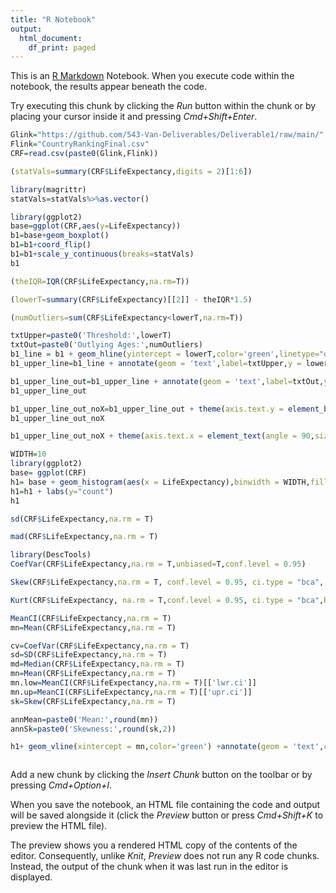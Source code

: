 ```yaml
---
title: "R Notebook"
output:
  html_document:
    df_print: paged
---
```


This is an [R Markdown](http://rmarkdown.rstudio.com) Notebook. When you execute code within the notebook, the results appear beneath the code. 

Try executing this chunk by clicking the *Run* button within the chunk or by placing your cursor inside it and pressing *Cmd+Shift+Enter*. 

```r
Glink="https://github.com/543-Van-Deliverables/Deliverable1/raw/main/"
Flink="CountryRankingFinal.csv"
CRF=read.csv(paste0(Glink,Flink))
```

```r
(statVals=summary(CRF$LifeExpectancy,digits = 2)[1:6])
```


```r
library(magrittr)
statVals=statVals%>%as.vector()

library(ggplot2)
base=ggplot(CRF,aes(y=LifeExpectancy))
b1=base+geom_boxplot()
b1=b1+coord_flip()
b1=b1+scale_y_continuous(breaks=statVals)
b1
```
```r
(theIQR=IQR(CRF$LifeExpectancy,na.rm=T))
```
```r
(lowerT=summary(CRF$LifeExpectancy)[[2]] - theIQR*1.5)
```
```r
(numOutliers=sum(CRF$LifeExpectancy<lowerT,na.rm=T))
```
```r
txtUpper=paste0('Threshold:',lowerT)
txtOut=paste0('Outlying Ages:',numOutliers)
b1_line = b1 + geom_hline(yintercept = lowerT,color='green',linetype="dotted",size=2) 
b1_upper_line=b1_line + annotate(geom = 'text',label=txtUpper,y = lowerT-1,x=0.2,angle=90)

b1_upper_line_out=b1_upper_line + annotate(geom = 'text',label=txtOut,y = lowerT-.05,x=-0.05,angle=0)
b1_upper_line_out
```
```r
b1_upper_line_out_noX=b1_upper_line_out + theme(axis.text.y = element_blank(), axis.ticks.y = element_blank(), axis.title.y = element_blank())
b1_upper_line_out_noX

b1_upper_line_out_noX + theme(axis.text.x = element_text(angle = 90,size = 8,vjust = 0.5))
```
```r
WIDTH=10
library(ggplot2)
base= ggplot(CRF)  
h1= base + geom_histogram(aes(x = LifeExpectancy),binwidth = WIDTH,fill='darkgreen') 
h1=h1 + labs(y="count")
h1
```
```r
sd(CRF$LifeExpectancy,na.rm = T)

mad(CRF$LifeExpectancy,na.rm = T)

library(DescTools)
CoefVar(CRF$LifeExpectancy,na.rm = T,unbiased=T,conf.level = 0.95)

Skew(CRF$LifeExpectancy,na.rm = T, conf.level = 0.95, ci.type = "bca", R=2500)

Kurt(CRF$LifeExpectancy, na.rm = T,conf.level = 0.95, ci.type = "bca",R=2500)

MeanCI(CRF$LifeExpectancy,na.rm = T)
mn=Mean(CRF$LifeExpectancy,na.rm = T)
```
```r
cv=CoefVar(CRF$LifeExpectancy,na.rm = T)
sd=SD(CRF$LifeExpectancy,na.rm = T)
md=Median(CRF$LifeExpectancy,na.rm = T)
mn=Mean(CRF$LifeExpectancy,na.rm = T)
mn.low=MeanCI(CRF$LifeExpectancy,na.rm = T)[['lwr.ci']]
mn.up=MeanCI(CRF$LifeExpectancy,na.rm = T)[['upr.ci']]
sk=Skew(CRF$LifeExpectancy,na.rm = T)
```


```r
annMean=paste0('Mean:',round(mn))
annSk=paste0('Skewness:',round(sk,2))

h1+ geom_vline(xintercept = mn,color='green') +annotate(geom = 'text',color='green',label=annMean,y = 50,x=mn-1,angle=90) + annotate(geom = 'text', color='darkblue',label=annSk,y = 05,x=lowerT+35,angle=0) +ggtitle("World Life Expectancy")+labs(x="Life Expectancy",y="Number of Countries")
```

```

```

Add a new chunk by clicking the *Insert Chunk* button on the toolbar or by pressing *Cmd+Option+I*.

When you save the notebook, an HTML file containing the code and output will be saved alongside it (click the *Preview* button or press *Cmd+Shift+K* to preview the HTML file). 

The preview shows you a rendered HTML copy of the contents of the editor. Consequently, unlike *Knit*, *Preview* does not run any R code chunks. Instead, the output of the chunk when it was last run in the editor is displayed.

